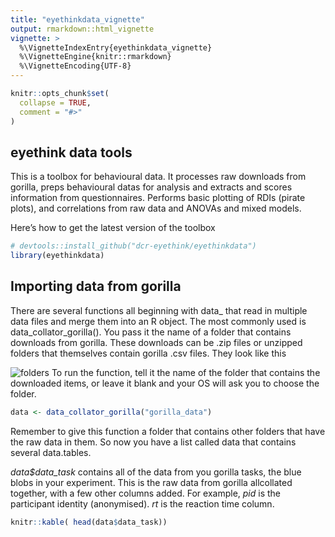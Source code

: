 ```yaml
---
title: "eyethinkdata_vignette"
output: rmarkdown::html_vignette
vignette: >
  %\VignetteIndexEntry{eyethinkdata_vignette}
  %\VignetteEngine{knitr::rmarkdown}
  %\VignetteEncoding{UTF-8}
---
```


```r
knitr::opts_chunk$set(
  collapse = TRUE,
  comment = "#>"
)
```
## eyethink data tools

This is a toolbox for behavioural data. It processes raw downloads from gorilla, preps behavioural datas for analysis and extracts and scores information from questionnaires. Performs basic plotting of RDIs (pirate plots), and correlations from raw data and ANOVAs and mixed models.

Here's how to get the latest version of the toolbox
```r
# devtools::install_github("dcr-eyethink/eyethinkdata")
library(eyethinkdata)
```


## Importing data from gorilla 

There are several functions all beginning with data_ that read in multiple data files and merge them into an R object. The most commonly used is data_collator_gorilla(). You pass it the name of a folder that contains downloads from gorilla. These downloads can be .zip files or unzipped folders that themselves contain gorilla .csv files. They look like this

![folders](datafolder.png)
To run the function, tell it the name of the folder that contains the downloaded items, or leave it blank and your OS will ask you to choose the folder.

```r
data <- data_collator_gorilla("gorilla_data")
```


Remember to give this function a folder that contains other folders that have the raw data in them. So now you have a list called data that contains several data.tables.

*data$data_task* contains all of the data from you gorilla tasks, the blue blobs in your experiment. This is the raw data from gorilla allcollated together, with a few other columns added. For example, *pid* is the participant identity (anonymised). *rt* is the reaction time column. 

```r
knitr::kable( head(data$data_task))
```


